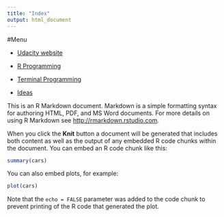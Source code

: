 ```yaml
---
title: "Index"
output: html_document
---
```

#Menu

* [Udacity website](https://www.udacity.com/course/viewer#!/c-ud651/l-729069797/e-804129319/m-811719066)

* [R Programming](CarlosGottfriedez.github.io/R-File/R.html)

* [Terminal Programming](/Users/user/AllGitHub/ProgrammingKnowledge/Terminal_Programming.html)

* [Ideas](/Users/user/AllGitHub/Ideas.html)

This is an R Markdown document. Markdown is a simple formatting syntax for authoring HTML, PDF, and MS Word documents. For more details on using R Markdown see <http://rmarkdown.rstudio.com>.

When you click the **Knit** button a document will be generated that includes both content as well as the output of any embedded R code chunks within the document. You can embed an R code chunk like this:

```r
summary(cars)
```

You can also embed plots, for example:

```r
plot(cars)
```

Note that the `echo = FALSE` parameter was added to the code chunk to prevent printing of the R code that generated the plot.
